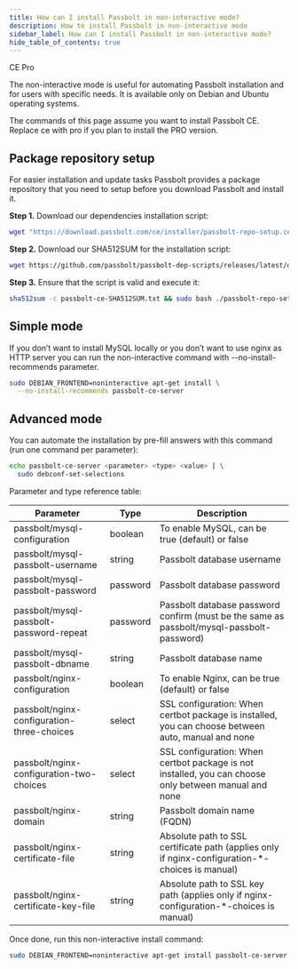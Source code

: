 ```yaml
---
title: How can I install Passbolt in non-interactive mode?
description: How to install Passbolt in non-interactive mode
sidebar_label: How can I install Passbolt in non-interactive mode?
hide_table_of_contents: true
---
```



<div style={{display: "flex", gap: "1rem"}}>
  <Chips link="https://www.passbolt.com/ce/docker" isUnderMainTitle={true}>CE</Chips>
  <Chips link="https://www.passbolt.com/pricing/pro" isUnderMainTitle={true}>Pro</Chips>
</div>

The non-interactive mode is useful for automating Passbolt installation and for users with specific needs. It is available only on Debian and Ubuntu operating systems.

The commands of this page assume you want to install Passbolt CE. Replace ce with pro if you plan to install the PRO version.
## Package repository setup

For easier installation and update tasks Passbolt provides a package repository that you need to setup before you download Passbolt and install it.

**Step 1.** Download our dependencies installation script:

```bash
wget "https://download.passbolt.com/ce/installer/passbolt-repo-setup.ce.sh"
```

**Step 2.** Download our SHA512SUM for the installation script:

```bash
wget https://github.com/passbolt/passbolt-dep-scripts/releases/latest/download/passbolt-ce-SHA512SUM.txt
```

**Step 3.** Ensure that the script is valid and execute it:

```bash
sha512sum -c passbolt-ce-SHA512SUM.txt && sudo bash ./passbolt-repo-setup.ce.sh  || echo \"Bad checksum. Aborting\" && rm -f passbolt-repo-setup.ce.sh
```

## Simple mode

If you don’t want to install MySQL locally or you don’t want to use nginx as HTTP server you can run the non-interactive command with --no-install-recommends parameter.
```bash
sudo DEBIAN_FRONTEND=noninteractive apt-get install \
  --no-install-recommends passbolt-ce-server
```
## Advanced mode

You can automate the installation by pre-fill answers with this command (run one command per parameter):
```bash
echo passbolt-ce-server <parameter> <type> <value> | \
  sudo debconf-set-selections
```
Parameter and type reference table:

| Parameter                                  | Type     | Description                                                                                           |
| ------------------------------------------ | -------- | ----------------------------------------------------------------------------------------------------- |
| passbolt/mysql-configuration               | boolean  | To enable MySQL, can be true (default) or false                                                       |
| passbolt/mysql-passbolt-username           | string   | Passbolt database username                                                                            |
| passbolt/mysql-passbolt-password           | password | Passbolt database password                                                                            |
| passbolt/mysql-passbolt-password-repeat    | password | Passbolt database password confirm (must be the same as passbolt/mysql-passbolt-password)             |
| passbolt/mysql-passbolt-dbname             | string   | Passbolt database name                                                                                |
| passbolt/nginx-configuration               | boolean  | To enable Nginx,  can be true (default) or false                                                      |
| passbolt/nginx-configuration-three-choices | select   | SSL configuration: When certbot package is installed, you can choose between auto, manual and none    |
| passbolt/nginx-configuration-two-choices   | select   | SSL configuration: When certbot package is not installed, you can choose only between manual and none |
| passbolt/nginx-domain                      | string   | Passbolt domain name (FQDN)                                                                           |
| passbolt/nginx-certificate-file            | string   | Absolute path to SSL certificate path (applies only if nginx-configuration-*-choices is manual)       |
| passbolt/nginx-certificate-key-file        | string   | Absolute path to SSL key path (applies only if nginx-configuration-*-choices is manual)               |


Once done, run this non-interactive install command:

```bash
sudo DEBIAN_FRONTEND=noninteractive apt-get install passbolt-ce-server
```
